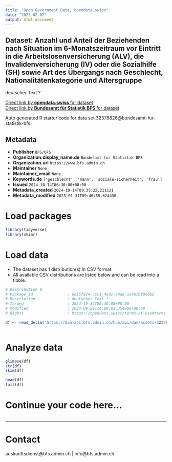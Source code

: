 ```yaml
---
title: "Open Government Data, opendata.swiss"
date: "2025-02-02"
output: html_document
---
```


## Dataset: Anzahl und Anteil der Beziehenden nach Situation im 6-Monatszeitraum vor Eintritt in die Arbeitslosenversicherung (ALV), die Invalidenversicherung (IV) oder die Sozialhilfe (SH) sowie Art des Übergangs nach Geschlecht, Nationalitätenkategorie und Altersgruppe

deutscher Text ?

[Direct link by **opendata.swiss** for dataset](https://opendata.swiss/de/dataset/anzahl-und-anteil-der-beziehenden-nach-situation-im-6-monatszeitraum-vor-eintritt-in-die-arbeit1)<br>
[Direct link by **Bundesamt für Statistik BFS** for dataset](https://www.bfs.admin.ch/asset/de/ts-x-13.06.02.12)

Auto generated R starter code for data set 32378826@bundesamt-fur-statistik-bfs.

## Metadata

- **Publisher** `BFS/OFS`
- **Organization.display_name.de** `Bundesamt für Statistik BFS`
- **Organization.url** `https://www.bfs.admin.ch`
- **Maintainer** `None`
- **Maintainer_email** `None`
- **Keywords.de** `['geschlecht', 'mann', 'soziale-sicherheit', 'frau']`
- **Issued** `2024-10-14T06:30:00+00:00`
- **Metadata_created** `2024-10-14T09:35:22.211121`
- **Metadata_modified** `2025-01-31T09:46:55.624430`


# Load packages

```r

library(tidyverse)
library(skimr)

```

# Load data

-   The dataset has 1 distribution(s) in CSV format.
-   All available CSV distributions are listed below and can be read into a tibble.

```r

# Distribution 0
# Package_id               : 6e557974-ccc1-4ad1-a9ae-1e9e19f0c0bd
# Description              : deutscher Text ?
# Issued                   : 2024-10-14T06:30:00+00:00
# Modified                 : 2024-09-26T14:00:01.354000+00:00
# Rights                   : https://opendata.swiss/terms-of-use#terms_by_ask

df <- read_delim('https://dam-api.bfs.admin.ch/hub/api/dam/assets/32378838/master')



```

# Analyze data

```r

glimpse(df)
str(df)
skim(df)

head(df)
tail(df)

```

# Continue your code here...

```r

```

------------------------------------------------------------------------

# Contact

auskunftsdienst@bfs.admin.ch | info@bfs.admin.ch
